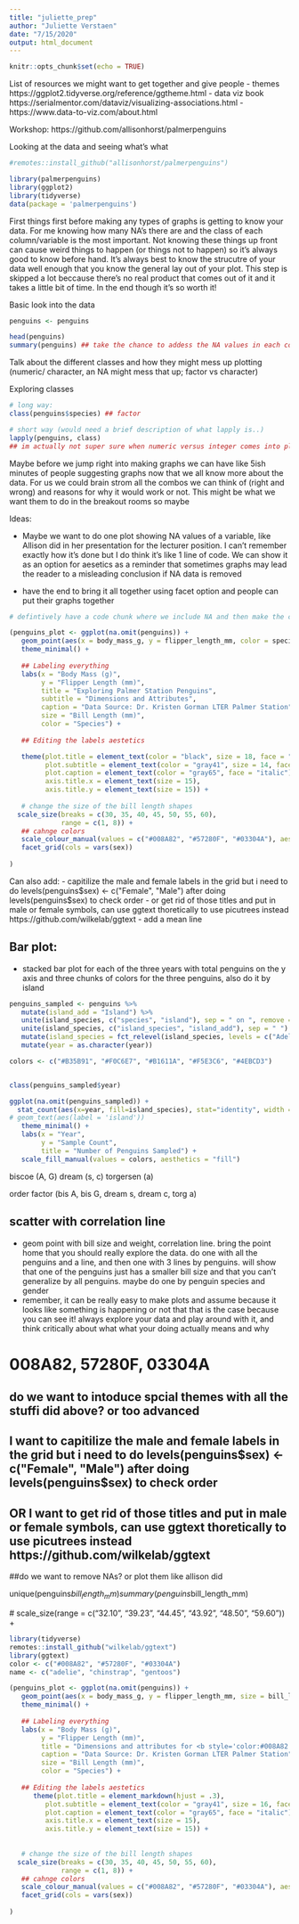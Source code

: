 ```yaml
---
title: "juliette_prep"
author: "Juliette Verstaen"
date: "7/15/2020"
output: html_document
---
```


```r
knitr::opts_chunk$set(echo = TRUE)
```

List of resources we might want to get together and give people
- themes https://ggplot2.tidyverse.org/reference/ggtheme.html
- data viz book https://serialmentor.com/dataviz/visualizing-associations.html
- https://www.data-to-viz.com/about.html


Workshop:
https://github.com/allisonhorst/palmerpenguins

Looking at the data and seeing what's what
```r
#remotes::install_github("allisonhorst/palmerpenguins")

library(palmerpenguins)
library(ggplot2)
library(tidyverse)
data(package = 'palmerpenguins')
```

First things first before making any types of graphs is getting to know your data. For me knowing how many NA's there are and the class of each column/variable is the most important. Not knowing these things up front can cause weird things to happen (or things not to happen) so it's always good to know before hand. It's always best to know the strucutre of your data well enough that you know the general lay out of your plot. This step is skipped a lot beccause there's no real product that comes out of it and it takes a little bit of time. In the end though it's so worth it!

Basic look into the data
```r
penguins <- penguins

head(penguins)
summary(penguins) ## take the chance to addess the NA values in each column
```

Talk about the different classes and how they might mess up plotting (numeric/ character, an NA might mess that up; factor vs character)

Exploring classes
```r
# long way:
class(penguins$species) ## factor

# short way (would need a brief description of what lapply is..)
lapply(penguins, class)
## im actually not super sure when numeric versus integer comes into play for graphing... anyone?
```

Maybe before we jump right into making graphs we can have like 5ish minutes of people suggesting graphs now that we all know more about the data. For us we could brain strom all the combos we can think of (right and wrong) and reasons for why it would work or not. This might be what we want them to do in the breakout rooms so maybe


Ideas:

- Maybe we want to do one plot showing NA values of a variable, like Allison did in her presentation for the lecturer position. I can't remember exactly how it's done but I do think it's like 1 line of code. We can show it as an option for aesetics as a reminder that sometimes graphs may lead the reader to a misleading conclusion if NA data is removed

- have the end to bring it all together using facet option and people can put their graphs together




```r
# defintively have a code chunk where we include NA and then make the conciosu decision to not include it

(penguins_plot <- ggplot(na.omit(penguins)) +
   geom_point(aes(x = body_mass_g, y = flipper_length_mm, color = species, shape = island)) +
   theme_minimal() +
   
   ## Labeling everything
   labs(x = "Body Mass (g)",
        y = "Flipper Length (mm)",
        title = "Exploring Palmer Station Penguins",
        subtitle = "Dimensions and Attributes",
        caption = "Data Source: Dr. Kristen Gorman LTER Palmer Station",
        size = "Bill Length (mm)",
        color = "Species") +
   
   ## Editing the labels aestetics

   theme(plot.title = element_text(color = "black", size = 18, face = "bold", hjust = 0.5),
         plot.subtitle = element_text(color = "gray41", size = 14, face = "bold", hjust = 0.5),
         plot.caption = element_text(color = "gray65", face = "italic"),
         axis.title.x = element_text(size = 15),
         axis.title.y = element_text(size = 15)) +
   
   # change the size of the bill length shapes
  scale_size(breaks = c(30, 35, 40, 45, 50, 55, 60),
             range = c(1, 8)) +
   ## cahnge colors
   scale_colour_manual(values = c("#008A82", "#57280F", "#03304A"), aesthetics = "colour")+
   facet_grid(cols = vars(sex)) 
   
)
```

Can also add: 
- capitilize the male and female labels in the grid but i need to do levels(penguins$sex) <- c("Female", "Male") after doing levels(penguins$sex) to check order
- or  get rid of those titles and put in male or female symbols, can use ggtext thoretically to use picutrees instead https://github.com/wilkelab/ggtext
- add a mean line 


## Bar plot:
- stacked bar plot for each of the three years with total penguins on the y axis and three chunks of colors for the three penguins, also do it by island

```r

penguins_sampled <- penguins %>% 
   mutate(island_add = "Island") %>% 
   unite(island_species, c("species", "island"), sep = " on ", remove = FALSE) %>% 
   unite(island_species, c("island_species", "island_add"), sep = " ") %>% 
   mutate(island_species = fct_relevel(island_species, levels = c("Adelie on Biscoe Island", "Gentoo on Biscoe Island", "Adelie on Dream Island", "Chinstrap on Dream Island", "Adelie on Torgersen Island"))) %>% 
   mutate(year = as.character(year))

colors <- c("#B35B91", "#F0C6E7", "#B1611A", "#F5E3C6", "#4EBCD3")


class(penguins_sampled$year)

ggplot(na.omit(penguins_sampled)) +
  stat_count(aes(x=year, fill=island_species), stat="identity", width = 0.6) +
# geom_text(aes(label = 'island'))
   theme_minimal() +
   labs(x = "Year",
        y = "Sample Count",
        title = "Number of Penguins Sampled") + 
   scale_fill_manual(values = colors, aesthetics = "fill") 


```

biscoe (A, G)
dream (s, c)
torgersen (a)

order factor (bis A, bis G, dream s, dream c, torg a)


## scatter with correlation line
- geom point with bill size and weight, correlation line. bring the point home that you should really explore the data. do one with all the penguins and a line, and then one with 3 lines by penguins. will show that one of the penguins just has a smaller bill size and that you can't generalize by all penguins. maybe do one by penguin species and gender
- remember, it can be really easy to make plots and assume because it looks like something is happening or not that that is the case because you can see it! always explore your data and play around with it, and think critically about what what your doing actually means and why


# 008A82, 57280F, 03304A
## do we want to intoduce spcial themes with all the stuffi did above? or too advanced
## I want to capitilize the male and female labels in the grid but i need to do levels(penguins$sex) <- c("Female", "Male") after doing levels(penguins$sex) to check order
## OR I want to get rid of those titles and put in male or female symbols, can use ggtext thoretically to use picutrees instead https://github.com/wilkelab/ggtext


##do we want to remove NAs? or plot them like allison did 

unique(penguins$bill_length_mm)
summary(penguins$bill_length_mm)

 # scale_size(range = c("32.10", "39.23", "44.45", "43.92", "48.50", "59.60")) +



#############


```r
library(tidyverse)
remotes::install_github("wilkelab/ggtext")
library(ggtext)
color <- c("#008A82", "#57280F", "#03304A")
name <- c("adelie", "chinstrap", "gentoos")

(penguins_plot <- ggplot(na.omit(penguins)) +
   geom_point(aes(x = body_mass_g, y = flipper_length_mm, size = bill_length_mm, color = species, shape = island)) +
   theme_minimal() +
   
   ## Labeling everything
   labs(x = "Body Mass (g)",
        y = "Flipper Length (mm)",
        title = "Dimensions and attributes for <b style='color:#008A82'>adelie,</b> <b style='color:#57280F'>chinstrap,</b> and <b style='color:#03304A'>gentoos</b>",
        caption = "Data Source: Dr. Kristen Gorman LTER Palmer Station",
        size = "Bill Length (mm)",
        color = "Species") +
   
   ## Editing the labels aestetics
      theme(plot.title = element_markdown(hjust = .3),
         plot.subtitle = element_text(color = "gray41", size = 16, face = "bold", hjust = 0.5),
         plot.caption = element_text(color = "gray65", face = "italic"),
         axis.title.x = element_text(size = 15),
         axis.title.y = element_text(size = 15)) +
   
   
   # change the size of the bill length shapes
  scale_size(breaks = c(30, 35, 40, 45, 50, 55, 60),
             range = c(1, 8)) +
   ## cahnge colors
   scale_colour_manual(values = c("#008A82", "#57280F", "#03304A"), aesthetics = "colour")+
   facet_grid(cols = vars(sex)) 
   
)

```




